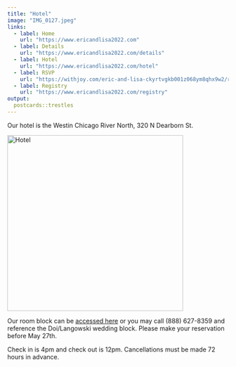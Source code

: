 ```yaml
---
title: "Hotel"
image: "IMG_0127.jpeg"
links:
  - label: Home
    url: "https://www.ericandlisa2022.com"
  - label: Details
    url: "https://www.ericandlisa2022.com/details"
  - label: Hotel
    url: "https://www.ericandlisa2022.com/hotel"
  - label: RSVP
    url: "https://withjoy.com/eric-and-lisa-ckyrtvgkb001z068ym8qhx9w2/rsvp?referrer=rsvpButton"
  - label: Registry
    url: "https://www.ericandlisa2022.com/registry"
output:
  postcards::trestles
---
```



Our hotel is the Westin Chicago River North, 320 N Dearborn St.

<img src="https://cache.marriott.com/content/dam/marriott-renditions/CHINO/chino-exterior-5782-hor-clsc.jpg?output-quality=70&interpolation=progressive-bilinear&downsize=2880px" alt="Hotel" width="400"/>

Our room block can be [accessed here](https://book.passkey.com/gt/218383305?gtid=f5049947d13ca64464ae0e1f021be4c4) or you may call (888) 627-8359 and reference the Doi/Langowski wedding block. Please make your reservation before May 27th. 

Check in is 4pm and check out is 12pm. Cancellations must be made 72 hours in advance.

